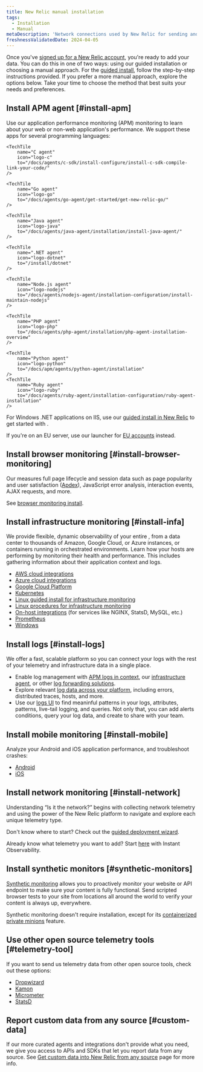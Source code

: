 ```yaml
---
title: New Relic manual installation
tags:
  - Installation
  - Manual
metaDescription: 'Network connections used by New Relic for sending and receiving data: IP addresses, domains, ports, endpoints.'
freshnessValidatedDate: 2024-04-05
---
```


Once you've [signed up for a New Relic account](https://newrelic.com/signup), you're ready to add your data. You can do this in one of two ways: using our guided installation or choosing a manual approach. For the [guided install](https://one.newrelic.com/launcher/nr1-core.explorer?pane=eyJuZXJkbGV0SWQiOiJucjEtY29yZS5saXN0aW5nIn0=&cards[0]=eyJuZXJkbGV0SWQiOiJucjEtaW5zdGFsbC1uZXdyZWxpYy5ucjEtaW5zdGFsbC1uZXdyZWxpYyIsImFjdGl2ZUNvbXBvbmVudCI6IlZUU09FbnZpcm9ubWVudCIsInBhdGgiOiJndWlkZWQifQ==), follow the step-by-step instructions provided. If you prefer a more manual approach, explore the options below. Take your time to choose the method that best suits your needs and preferences.


## Install APM agent [#install-apm]

Use our application performance monitoring (APM) monitoring to learn about your web or non-web application's performance. We support these apps for several programming languages:


<TechTileGrid>

    <TechTile
        name="C agent"
        icon="logo-c"
        to="/docs/agents/c-sdk/install-configure/install-c-sdk-compile-link-your-code/"
    />

    <TechTile
        name="Go agent"
        icon="logo-go"
        to="/docs/agents/go-agent/get-started/get-new-relic-go/"
    />

    <TechTile
        name="Java agent"
        icon="logo-java"
        to="/docs/agents/java-agent/installation/install-java-agent/"
    />

    <TechTile
        name=".NET agent"
        icon="logo-dotnet"
        to="/install/dotnet"
    />

    <TechTile
        name="Node.js agent"
        icon="logo-nodejs"
        to="/docs/agents/nodejs-agent/installation-configuration/install-maintain-nodejs"
    />

    <TechTile
        name="PHP agent"
        icon="logo-php"
        to="/docs/agents/php-agent/installation/php-agent-installation-overview"
    />

    <TechTile
        name="Python agent"
        icon="logo-python"
        to="/docs/apm/agents/python-agent/installation"
    />
    <TechTile
        name="Ruby agent"
        icon="logo-ruby"
        to="/docs/agents/ruby-agent/installation-configuration/ruby-agent-installation"
    />

</TechTileGrid>


For Windows .NET applications on IIS, use our [guided install in New Relic](https://one.newrelic.com/launcher/nr1-core.home?pane=eyJuZXJkbGV0SWQiOiJucjEtY29yZS5ob21lLXNjcmVlbiJ9&cards[0]=eyJuZXJkbGV0SWQiOiJucjEtaW5zdGFsbC1uZXdyZWxpYy5ucjEtaW5zdGFsbC1uZXdyZWxpYyIsInBhdGgiOiJhcG0iLCJsYW5ndWFnZSI6ICJkb3RuZXQiLCAicmVjaXBlTmFtZSI6ICJkb3RuZXQtYWdlbnQtaW5zdGFsbGVyIiwgImluaXRpYWxBY3Rpb25JbmRleCI6MiwiYWNjb3VudElkIjpudWxsfQ==) to get started with <InlinePopover type="apm" />.

If you're on an EU server, use our launcher for [EU accounts](https://one.eu.newrelic.com/launcher/nr1-core.home?pane=eyJuZXJkbGV0SWQiOiJucjEtY29yZS5ob21lLXNjcmVlbiJ9&cards[0]=eyJuZXJkbGV0SWQiOiJucjEtaW5zdGFsbC1uZXdyZWxpYy5ucjEtaW5zdGFsbC1uZXdyZWxpYyIsInBhdGgiOiJhcG0iLCJsYW5ndWFnZSI6ICJkb3RuZXQiLCAicmVjaXBlTmFtZSI6ICJkb3RuZXQtYWdlbnQtaW5zdGFsbGVyIiwgImluaXRpYWxBY3Rpb25JbmRleCI6MiwiYWNjb3VudElkIjpudWxsfQ==) instead.


## Install browser monitoring [#install-browser-monitoring]

Our <InlinePopover type="browser" /> measures full page lifecycle and session data such as page popularity and user satisfaction ([Apdex](/docs/apm/new-relic-apm/apdex/apdex-measure-user-satisfaction/)), JavaScript error analysis, interaction events, AJAX requests, and more.

See [browser monitoring install](/docs/browser/browser-monitoring/installation/install-browser-monitoring-agent/).

## Install infrastructure monitoring [#install-infa]

We provide flexible, dynamic observability of your entire <InlinePopover type="infrastructure" />, from a data center to thousands of Amazon, Google Cloud, or Azure instances, or containers running in orchestrated environments. Learn how your hosts are performing by monitoring their health and performance. This includes gathering information about their application context and logs.

* [AWS cloud integrations](/docs/infrastructure/amazon-integrations/connect/connect-aws-new-relic-infrastructure-monitoring/)
* [Azure cloud integrations](/docs/infrastructure/microsoft-azure-integrations/get-started/activate-azure-integrations/)
* [Google Cloud Platform](/docs/infrastructure/google-cloud-platform-integrations/get-started/connect-google-cloud-platform-services-new-relic/)
* [Kubernetes](/install/kubernetes)
* [Linux guided install for infrastructure monitoring](https://one.newrelic.com/launcher/nr1-core.explorer?pane=eyJuZXJkbGV0SWQiOiJucjEtY29yZS5saXN0aW5nIn0=&cards[0]=eyJuZXJkbGV0SWQiOiJucjEtaW5zdGFsbC1uZXdyZWxpYy5ucjEtaW5zdGFsbC1uZXdyZWxpYyIsImFjdGl2ZUNvbXBvbmVudCI6IlZUU09FbnZpcm9ubWVudCIsInBhdGgiOiJndWlkZWQifQ==)
* [Linux procedures for infrastructure monitoring](/docs/infrastructure/install-infrastructure-agent/linux-installation/install-infrastructure-monitoring-agent-linux/#manual-install)
* [On-host integrations](/docs/infrastructure/host-integrations/installation/install-infrastructure-host-integrations/) (for services like NGINX, StatsD, MySQL, etc.)
* [Prometheus](/docs/infrastructure/prometheus-integrations/get-started/send-prometheus-metric-data-new-relic/)
* [Windows](/docs/infrastructure/install-infrastructure-agent/windows-installation/install-infrastructure-monitoring-agent-windows/#install-manual)


## Install logs [#install-logs]

We offer a fast, scalable <InlinePopover type="logs" /> platform so you can connect your logs with the rest of your telemetry and infrastructure data in a single place.

* Enable log management with [APM logs in context](/docs/logs/logs-context/get-started-logs-context/), our [infrastructure agent](/docs/logs/forward-logs/forward-your-logs-using-infrastructure-agent/), or other [log forwarding solutions](/docs/logs/forward-logs/enable-log-management-new-relic/).
* Explore relevant [log data across your platform](/docs/logs/logs-context/get-started-logs-context/#response-time-example), including errors, distributed traces, hosts, and more.
* Use our [logs UI](/docs/logs/ui-data/use-logs-ui/) to find meaninful patterns in your logs, attributes, patterns, live-tail logging, and queries. Not only that, you can add alerts conditions, query your log data, and create <InlinePopover type="dashboards" /> to share with your team.


## Install mobile monitoring [#install-mobile]

Analyze your Android and iOS application performance, and troubleshoot crashes:

* [Android](/docs/mobile-monitoring/new-relic-mobile-android/get-started/introduction-new-relic-mobile-android/)
* [iOS](/docs/mobile-monitoring/new-relic-mobile-ios/get-started/introduction-new-relic-mobile-ios/)

## Install network monitoring [#install-network]

Understanding “Is it the network?” begins with collecting network telemetry and using the power of the New Relic platform to navigate and explore each unique telemetry type.

Don't know where to start? Check out the [guided deployment wizard](https://one.newrelic.com/network-performance-monitoring).

Already know what telemetry you want to add? Start [here](https://onenr.io/0VjYDqkZ3R0) with Instant Observability.

##  Install synthetic monitors [#synthetic-monitors]

[Synthetic monitoring](/docs/synthetics/synthetic-monitoring/getting-started/get-started-synthetic-monitoring/) allows you to proactively monitor your website or API endpoint to make sure your content is fully functional. Send scripted browser tests to your site from locations all around the world to verify your content is always up, everywhere.

Synthetic monitoring doesn't require installation, except for its [containerized private minions](/docs/synthetics/synthetic-monitoring/private-locations/install-containerized-private-minions-cpms/) feature.
    
## Use other open source telemetry tools [#telemetry-tool]

If you want to send us telemetry data from other open source tools, check out these options:

* [Dropwizard](/docs/more-integrations/open-source-telemetry-integrations/dropwizard/dropwizard-reporter/)
* [Kamon](/docs/more-integrations/open-source-telemetry-integrations/kamon/kamon-reporter/)
* [Micrometer](/docs/more-integrations/open-source-telemetry-integrations/micrometer/micrometer-metrics-registry)
* [StatsD](/docs/more-integrations/open-source-telemetry-integrations/statsd/statsd-monitoring-integration)


## Report custom data from any source [#custom-data]

If our more curated agents and integrations don't provide what you need, we give you access to APIs and SDKs that let you report data from any source. See [Get custom data into New Relic from any source](/docs/data-apis/custom-data/get-custom-data-from-any-source/) page for more info.

